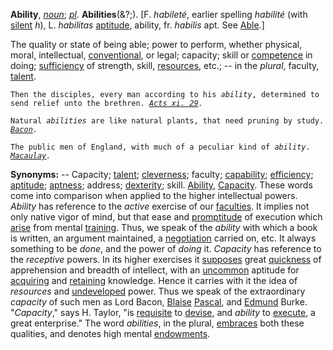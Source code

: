 '''Ability''', ''[[noun (part of speech)|noun]]''; ''[[pl (source)|pl]].'' '''Abilities'''(&?;). [F. ''habilet&eacute;'', earlier spelling ''habilit&eacute;'' (with [[silent]] ''h''), L. ''habilitas'' [[aptitude]], ability, fr. ''habilis'' apt. See [[Able]].]

The quality or state of being able; power to perform, whether physical, moral, intellectual, [[conventional]], or legal; capacity; skill or [[competence]] in doing; [[sufficiency]] of strength, skill, [[resources]], etc.; -- in the ''plural'', faculty, [[talent]].

<code>Then the disciples, every man according to his ''ability'', determined to send relief unto the brethren. ''[[Acts xi. 29 (source)|Acts xi. 29]].''</code>

<code>Natural ''abilities'' are like natural plants, that need pruning by study. ''[[Bacon (source)|Bacon]].''</code>

<code>The public men of England, with much of a peculiar kind of ''ability''. ''[[Macaulay (source)|Macaulay]].''</code>

'''Synonyms:''' -- Capacity; [[talent]]; [[cleverness]]; faculty; [[capability]]; [[efficiency]]; [[aptitude]]; [[aptness]]; address; [[dexterity]]; skill. [[Ability]], [[Capacity]]. These words come into comparison when applied to the higher intellectual powers. ''Ability'' has reference to the ''active'' exercise of our [[faculties]]. It implies not only native vigor of mind, but that ease and [[promptitude]] of execution which [[arise]] from mental [[training]]. Thus, we speak of the ''ability'' with which a book is written, an argument maintained, a [[negotiation]] carried on, etc. It always something to be ''done'', and the power of ''doing'' it. ''Capacity'' has reference to the ''receptive'' powers. In its higher exercises it [[supposes]] great [[quickness]] of apprehension and breadth of intellect, with an [[uncommon]] aptitude for [[acquiring]] and [[retaining]] knowledge. Hence it carries with it the idea of ''resources'' and [[undeveloped]] power. Thus we speak of the extraordinary ''capacity'' of such men as Lord Bacon, [[Blaise]] [[Pascal]], and [[Edmund]] Burke. "''Capacity''," says H. Taylor, "is [[requisite]] to [[devise]], and ''ability'' to [[execute]], a great enterprise." The word ''abilities'', in the plural, [[embraces]] both these qualities, and denotes high mental [[endowments]].